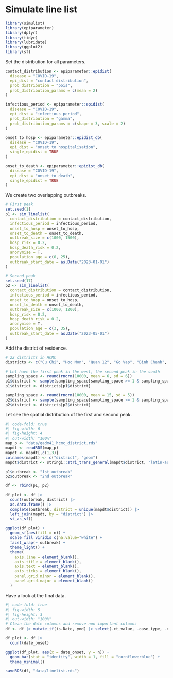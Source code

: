# Simulate line list

```r
library(simulist)
library(epiparameter)
library(dplyr)
library(tidyr)
library(lubridate)
library(ggplot2)
library(sf)
```

Set the distribution for all parameters.

```r
contact_distribution <- epiparameter::epidist(
  disease = "COVID-19", 
  epi_dist = "contact distribution", 
  prob_distribution = "pois", 
  prob_distribution_params = c(mean = 2)
)

infectious_period <- epiparameter::epidist(
  disease = "COVID-19",
  epi_dist = "infectious period",
  prob_distribution = "gamma",
  prob_distribution_params = c(shape = 3, scale = 2)
)

onset_to_hosp <- epiparameter::epidist_db(
  disease = "COVID-19",
  epi_dist = "onset to hospitalisation",
  single_epidist = TRUE
)

onset_to_death <- epiparameter::epidist_db(
  disease = "COVID-19",
  epi_dist = "onset to death",
  single_epidist = TRUE
)
```

We create two overlapping outbreaks.

```r
# First peak
set.seed(1)
p1 <- sim_linelist(
  contact_distribution = contact_distribution,
  infectious_period = infectious_period,
  onset_to_hosp = onset_to_hosp,
  onset_to_death = onset_to_death,
  outbreak_size = c(1000, 1500),
  hosp_risk = 0.2,
  hosp_death_risk = 0.2,
  anonymise = T,
  population_age = c(0, 25),
  outbreak_start_date = as.Date("2023-01-01")
)

# Second peak
set.seed(17)
p2 <- sim_linelist(
  contact_distribution = contact_distribution,
  infectious_period = infectious_period,
  onset_to_hosp = onset_to_hosp,
  onset_to_death = onset_to_death,
  outbreak_size = c(1000, 1200),
  hosp_risk = 0.2,
  hosp_death_risk = 0.2,
  anonymise = T,
  population_age = c(3, 35),
  outbreak_start_date = as.Date("2023-05-01")
)
```

Add the district of residence.

```r
# 22 districts in HCMC
districts <- c("Cu Chi", "Hoc Mon", "Quan 12", "Go Vap", "Binh Chanh", "Binh Tan", "Tan Phu", "Tan Binh", "Phu Nhuan", "Binh Thanh", "Thu Duc", "Quan 6", "Quan 11", "Quan 10", "Quan 3", "Quan 1", "Quan 5", "Can Gio", "Nha Be", "Quan 4", "Quan 8", "Quan 7")

# Let have the first peak in the west, the second peak in the south
sampling_space <- round(rnorm(10000, mean = 6, sd = 6))
p1$district <- sample(sampling_space[sampling_space >= 1 & sampling_space <= 22], nrow(p1))
p1$district <- districts[p1$district]

sampling_space <- round(rnorm(10000, mean = 15, sd = 5))
p2$district <- sample(sampling_space[sampling_space >= 1 & sampling_space <= 22], nrow(p2))
p2$district <- districts[p2$district]
```

Let see the spatial distribution of the first and second peak.

```r
#| code-fold: true
#| fig-width: 6
#| fig-height: 4
#| out-width: "100%"
map_p <- "data/gadm41_hcmc_district.rds"
mapdt <- readRDS(map_p)
mapdt <- mapdt[,c(1,3)]
colnames(mapdt) <- c("district", "geom")
mapdt$district <- stringi::stri_trans_general(mapdt$district, "latin-ascii")

p1$outbreak <- "1st outbreak"
p2$outbreak <- "2nd outbreak"

df <- rbind(p1, p2)

df_plot <- df |> 
  count(outbreak, district) |> 
  as.data.frame() |> 
  complete(outbreak, district = unique(mapdt$district)) |> 
  left_join(mapdt, by = "district") |> 
  st_as_sf()

ggplot(df_plot) +
  geom_sf(aes(fill = n)) +
  scale_fill_viridis_c(na.value="white") +
  facet_wrap(~ outbreak) +
  theme_light() +
  theme(
    axis.line = element_blank(),
    axis.title = element_blank(),
    axis.text = element_blank(), 
    axis.ticks = element_blank(),
    panel.grid.minor = element_blank(),
    panel.grid.major = element_blank()
  )
```

Have a look at the final data.

```r
#| code-fold: true
#| fig-width: 5
#| fig-height: 3
#| out-width: "100%"
# Clean the date columns and remove non important columns
df <- df |> mutate_if(is.Date, ymd) |> select(-ct_value, -case_type, -outbreak)

df_plot <- df |> 
  count(date_onset)

ggplot(df_plot, aes(x = date_onset, y = n)) +
  geom_bar(stat = "identity", width = 1, fill = "cornflowerblue") +
  theme_minimal()
```

```r
saveRDS(df, "data/linelist.rds")
```
